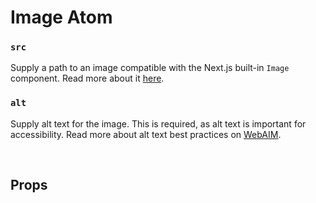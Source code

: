

<Meta of={ImageStories} />

# Image Atom

<Canvas of={ImageStories.Default} />

### `src`

Supply a path to an image compatible with the Next.js built-in `Image` component. Read more about it [here](https://nextjs.org/docs/pages/api-reference/components/image).

### `alt`

Supply alt text for the image. This is required, as alt text is important for accessibility. Read more about alt text best practices on [WebAIM](https://webaim.org/techniques/alttext/).

<br />

## Props

<ArgTypes />
